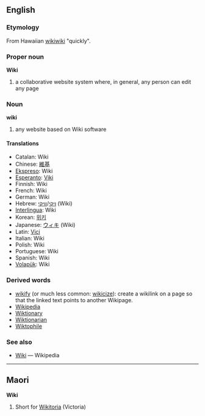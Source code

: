 ==English==
===Etymology===
From Hawaiian [[wikiwiki]] "quickly".

===Proper noun===
'''Wiki'''

# a collaborative website system where, in general, any person can edit any page

===Noun===
'''wiki'''
# any website based on Wiki software

==== Translations ====
*Catalan: Wiki
*Chinese: [[維基]]
*[[Ekspreso]]: Wiki
*[[Esperanto]]: [[Viki]]
*Finnish: Wiki
*French: Wiki
*German: Wiki
*Hebrew: [[ויקי]]/[[וויקי]] (Wiki)
*[[Interlingua]]: Wiki
*Korean: [[위키]]
*Japanese: [[ウィキ]] (Wiki)
*Latin: [[Vici]]
*Italian: Wiki
*Polish: Wiki
*Portuguese: Wiki
*Spanish: Wiki
*[[Volapük]]: Wiki

===Derived words===
* [[wikify]] (or much less common: [[wikicize]]): create a wikilink on a page so that the linked text points to another Wikipage.
* [[Wikipedia]]
* [[Wiktionary]]
* [[Wiktionarian]]
* [[Wiktophile]]

=== See also ===
* [[w:Wiki|Wiki]] — Wikipedia

----

==Maori==
'''Wiki'''

# Short for [[Wikitoria]] (Victoria)